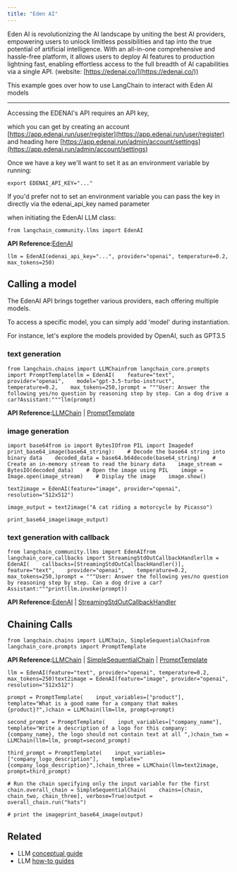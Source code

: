 ```yaml
---
title: "Eden AI"
---
```


Eden AI is revolutionizing the AI landscape by uniting the best AI providers, empowering users to unlock limitless possibilities and tap into the true potential of artificial intelligence. With an all-in-one comprehensive and hassle-free platform, it allows users to deploy AI features to production lightning fast, enabling effortless access to the full breadth of AI capabilities via a single API. (website: [https://edenai.co/](https://edenai.co/))

This example goes over how to use LangChain to interact with Eden AI models

***

Accessing the EDENAI's API requires an API key,

which you can get by creating an account [https://app.edenai.run/user/register](https://app.edenai.run/user/register) and heading here [https://app.edenai.run/admin/account/settings](https://app.edenai.run/admin/account/settings)

Once we have a key we'll want to set it as an environment variable by running:

```
export EDENAI_API_KEY="..."
```

If you'd prefer not to set an environment variable you can pass the key in directly via the edenai\_api\_key named parameter

when initiating the EdenAI LLM class:

```
from langchain_community.llms import EdenAI
```

**API Reference:**[EdenAI](https://python.langchain.com/api_reference/community/llms/langchain_community.llms.edenai.EdenAI.html)

```
llm = EdenAI(edenai_api_key="...", provider="openai", temperature=0.2, max_tokens=250)
```

## Calling a model

The EdenAI API brings together various providers, each offering multiple models.

To access a specific model, you can simply add 'model' during instantiation.

For instance, let's explore the models provided by OpenAI, such as GPT3.5

### text generation

```
from langchain.chains import LLMChainfrom langchain_core.prompts import PromptTemplatellm = EdenAI(    feature="text",    provider="openai",    model="gpt-3.5-turbo-instruct",    temperature=0.2,    max_tokens=250,)prompt = """User: Answer the following yes/no question by reasoning step by step. Can a dog drive a car?Assistant:"""llm(prompt)
```

**API Reference:**[LLMChain](https://python.langchain.com/api_reference/langchain/chains/langchain.chains.llm.LLMChain.html) | [PromptTemplate](https://python.langchain.com/api_reference/core/prompts/langchain_core.prompts.prompt.PromptTemplate.html)

### image generation

```
import base64from io import BytesIOfrom PIL import Imagedef print_base64_image(base64_string):    # Decode the base64 string into binary data    decoded_data = base64.b64decode(base64_string)    # Create an in-memory stream to read the binary data    image_stream = BytesIO(decoded_data)    # Open the image using PIL    image = Image.open(image_stream)    # Display the image    image.show()
```

```
text2image = EdenAI(feature="image", provider="openai", resolution="512x512")
```

```
image_output = text2image("A cat riding a motorcycle by Picasso")
```

```
print_base64_image(image_output)
```

### text generation with callback

```
from langchain_community.llms import EdenAIfrom langchain_core.callbacks import StreamingStdOutCallbackHandlerllm = EdenAI(    callbacks=[StreamingStdOutCallbackHandler()],    feature="text",    provider="openai",    temperature=0.2,    max_tokens=250,)prompt = """User: Answer the following yes/no question by reasoning step by step. Can a dog drive a car?Assistant:"""print(llm.invoke(prompt))
```

**API Reference:**[EdenAI](https://python.langchain.com/api_reference/community/llms/langchain_community.llms.edenai.EdenAI.html) | [StreamingStdOutCallbackHandler](https://python.langchain.com/api_reference/core/callbacks/langchain_core.callbacks.streaming_stdout.StreamingStdOutCallbackHandler.html)

## Chaining Calls

```
from langchain.chains import LLMChain, SimpleSequentialChainfrom langchain_core.prompts import PromptTemplate
```

**API Reference:**[LLMChain](https://python.langchain.com/api_reference/langchain/chains/langchain.chains.llm.LLMChain.html) | [SimpleSequentialChain](https://python.langchain.com/api_reference/langchain/chains/langchain.chains.sequential.SimpleSequentialChain.html) | [PromptTemplate](https://python.langchain.com/api_reference/core/prompts/langchain_core.prompts.prompt.PromptTemplate.html)

```
llm = EdenAI(feature="text", provider="openai", temperature=0.2, max_tokens=250)text2image = EdenAI(feature="image", provider="openai", resolution="512x512")
```

```
prompt = PromptTemplate(    input_variables=["product"],    template="What is a good name for a company that makes {product}?",)chain = LLMChain(llm=llm, prompt=prompt)
```

```
second_prompt = PromptTemplate(    input_variables=["company_name"],    template="Write a description of a logo for this company: {company_name}, the logo should not contain text at all ",)chain_two = LLMChain(llm=llm, prompt=second_prompt)
```

```
third_prompt = PromptTemplate(    input_variables=["company_logo_description"],    template="{company_logo_description}",)chain_three = LLMChain(llm=text2image, prompt=third_prompt)
```

```
# Run the chain specifying only the input variable for the first chain.overall_chain = SimpleSequentialChain(    chains=[chain, chain_two, chain_three], verbose=True)output = overall_chain.run("hats")
```

```
# print the imageprint_base64_image(output)
```

## Related

* LLM [conceptual guide](/oss/concepts/text_llms)
* LLM [how-to guides](/oss/how_to/#llms)
